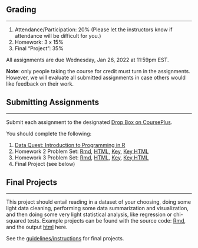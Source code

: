 <!-- This document contains assignment details that appear multiple places. -->

## Grading
***

1. Attendance/Participation: 20% (Please let the instructors know if attendance will be difficult for you.)
2. Homework: 3 x 15%
3. Final "Project": 35%

All assignments are due Wednesday, Jan 26, 2022 at 11:59pm EST.

**Note**: only people taking the course for credit must turn in the assignments. However, we will evaluate all submitted assignments in case others would like feedback on their work.


## Submitting Assignments
***

Submit each assignment to the designated [Drop Box on CoursePlus](https://courseplus.jhu.edu/core/index.cfm/go/db:main/coID/16733/).

You should complete the following:

1. [Data Quest: Introduction to Programming in R](https://app.dataquest.io/m/499/introduction-to-programming-in-r)
2. Homework 2 Problem Set: [Rmd](https://jhudatascience.org/intro_to_r/HW/homework2.Rmd), [HTML](https://jhudatascience.org/intro_to_r/HW/homework2.html), [Key](https://jhudatascience.org/intro_to_r/HW/homework2_key.Rmd), [Key HTML](https://jhudatascience.org/intro_to_r/HW/homework2_key.html)
3. Homework 3 Problem Set: [Rmd](https://jhudatascience.org/intro_to_r/HW/homework3.Rmd), [HTML](https://jhudatascience.org/intro_to_r/HW/homework3.html), [Key](https://jhudatascience.org/intro_to_r/HW/homework3_key.Rmd), [Key HTML](https://jhudatascience.org/intro_to_r/HW/homework3_key.html)
4. Final Project (see below)

## Final Projects 
***

This project should entail reading in a dataset of your choosing, doing some light data cleaning, performing some data summarization and visualization, and then doing some very light statistical analysis, like regression or chi-squared tests. Example projects can be found with the source code: [Rmd](ProjectExample/Final_Project_Example.Rmd), and the output [html](ProjectExample/Final_Project_Example.html) here.

See the [guidelines/instructions](Project_Guidelines/Project_Guidelines.html) for final projects.
